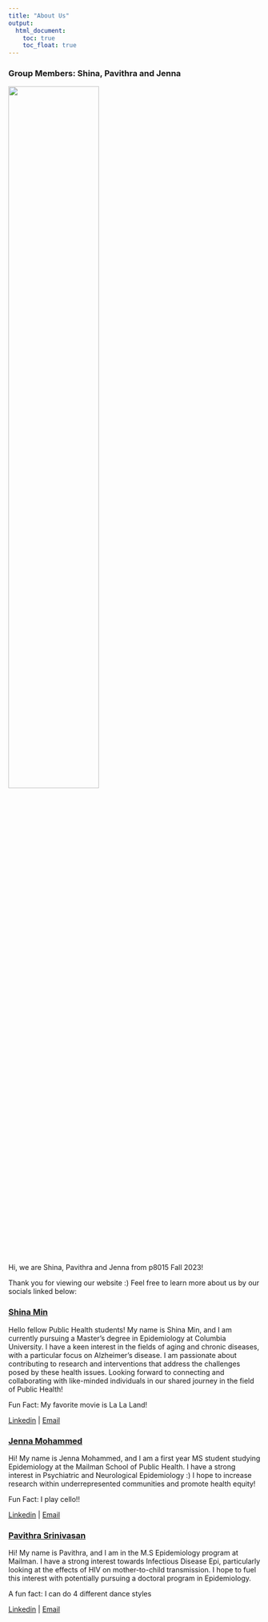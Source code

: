 ```yaml
---
title: "About Us"
output: 
  html_document:
    toc: true
    toc_float: true
---
```


### Group Members: Shina, Pavithra and Jenna

<img src="images/grouppic.jpeg" style="width:60%">


Hi, we are Shina, Pavithra and Jenna from p8015 Fall 2023!

Thank you for viewing our website :) Feel free to learn more about us by our socials linked below:

### [Shina Min](https://shinamin0218.github.io/)

Hello fellow Public Health students! My name is Shina Min, and I am currently pursuing a Master's degree in Epidemiology at Columbia University. I have a keen interest in the fields of aging and chronic diseases, with a particular focus on Alzheimer's disease. I am passionate about contributing to research and interventions that address the challenges posed by these health issues. Looking forward to connecting and collaborating with like-minded individuals in our shared journey in the field of Public Health!

Fun Fact: My favorite movie is La La Land!

[Linkedin](https://www.linkedin.com/in/shina-min-3b7b58113/) | [Email](sm5567@cumc.columbia.edu)

### [Jenna Mohammed](Jenna-Mohammed.github.io)

Hi! My name is Jenna Mohammed, and I am a first year MS student studying Epidemiology at the Mailman School of Public Health. I have a strong interest in Psychiatric and Neurological Epidemiology :) I hope to increase research within underrepresented communities and promote health equity!

Fun Fact: I play cello!!

[Linkedin](https://www.linkedin.com/in/jenna-mohammed-03601a1aa/) | [Email](jam2530@cumc.columbia.edu)


### [Pavithra Srinivasan](https://github.com/psrinivasan96)

Hi! My name is Pavithra, and I am in the M.S Epidemiology program at Mailman. I have a strong interest towards Infectious Disease Epi, particularly looking at the effects of HIV on mother-to-child transmission. I hope to fuel this interest with potentially pursuing a doctoral program in Epidemiology. 

A fun fact: I can do 4 different dance styles

[Linkedin](https://www.linkedin.com/in/pavithra-srinivasan-mph-695615134/) | [Email](ps3414@cumc.columbia.edu)


